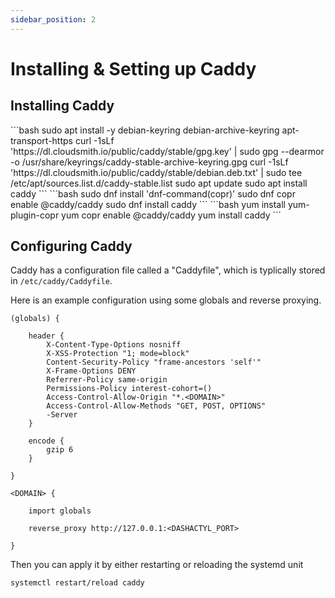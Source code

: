 ```yaml
---
sidebar_position: 2
---
```



# Installing & Setting up Caddy

## Installing Caddy

<Tabs>
	<TabItem value="ubuntu-debian" label="Ubuntu/Debian" default>
		```bash
		sudo apt install -y debian-keyring debian-archive-keyring apt-transport-https
		curl -1sLf 'https://dl.cloudsmith.io/public/caddy/stable/gpg.key' | sudo gpg --dearmor -o /usr/share/keyrings/caddy-stable-archive-keyring.gpg
		curl -1sLf 'https://dl.cloudsmith.io/public/caddy/stable/debian.deb.txt' | sudo tee /etc/apt/sources.list.d/caddy-stable.list
		sudo apt update
		sudo apt install caddy
		```
	</TabItem>
	<TabItem value="rhel-8" label="RHEL 8">
		```bash
		sudo dnf install 'dnf-command(copr)'
		sudo dnf copr enable @caddy/caddy
		sudo dnf install caddy
		```
	</TabItem>
	<TabItem value="rhel-7" label="RHEL 7">
		```bash
		yum install yum-plugin-copr
		yum copr enable @caddy/caddy
		yum install caddy
		```
	</TabItem>
</Tabs>

## Configuring Caddy

Caddy has a configuration file called a "Caddyfile", which is typlically stored in `/etc/caddy/Caddyfile`.

Here is an example configuration using some globals and reverse proxying.

```
(globals) {

    header {
        X-Content-Type-Options nosniff  
        X-XSS-Protection "1; mode=block"
        Content-Security-Policy "frame-ancestors 'self'"
        X-Frame-Options DENY
        Referrer-Policy same-origin
        Permissions-Policy interest-cohort=()
        Access-Control-Allow-Origin "*.<DOMAIN>"
        Access-Control-Allow-Methods "GET, POST, OPTIONS"
        -Server   
    }

    encode {
        gzip 6
	}

}

<DOMAIN> {

	import globals

	reverse_proxy http://127.0.0.1:<DASHACTYL_PORT>

}

```

Then you can apply it by either restarting or reloading the systemd unit

```bash
systemctl restart/reload caddy
```
